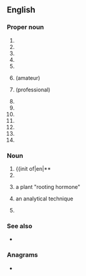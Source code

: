 {{also|Iba|iba|ība|-ība}}

==English==
{{wikipedia}}

===Proper noun===
{{en-proper noun}}

# {{init of|en|{{w|International Bartenders Association}}}}
# {{init of|en|{{w|InfiniBand Architecture}}}}
# {{init of|en|{{w|Institute of Business Administration}}}}
# {{init of|en|{{w|International Bank of Asia}}}}
# {{init of|en|{{w|International Bodyboarding Association}}}}
# {{init of|en|{{w|International Boxing Association}}}} (amateur)
# {{init of|en|{{w|International Boxing Association}}}} (professional)
# {{init of|en|{{w|International Bryozoology Association}}}}
# {{init of|en|{{1|international}} {{1|business}} {{1|alliance}}}}
# {{init of|en|{{w|Iron Butt Association}}}}
# {{init of|en|{{w|Israel Broadcasting Authority}}}}
# {{init of|en|{{w|International Basketball Association}}}}
# {{init of|en|{{w|International Bar Association}}}}
# {{init of|en|{{w|Independent Broadcasting Authority}}}}

===Noun===
{{en-noun|~}}

# {{init of|en|{{w|Important Bird Area}}**
# {{init of|en|[[incinerator]] bottom [[ash]]}}
# {{init of|en|[[indole]]-3-[[butyric acid]] - [[auxin]]|dot=,}} a plant "rooting hormone"
# {{init of|en|[[ion]] [[beam]] [[analysis]]|dot=,}} an analytical technique
# {{lb|en|military|US}} {{init of|en|{{1|interceptor}} Body Armor}}

===See also===
* {{l|en|Iba}}

===Anagrams===
* {{anagrams|en|a=abi|ABI|AIB|Abi|B.I.A.|BIA|Bai|Bia|IAB|bai}}